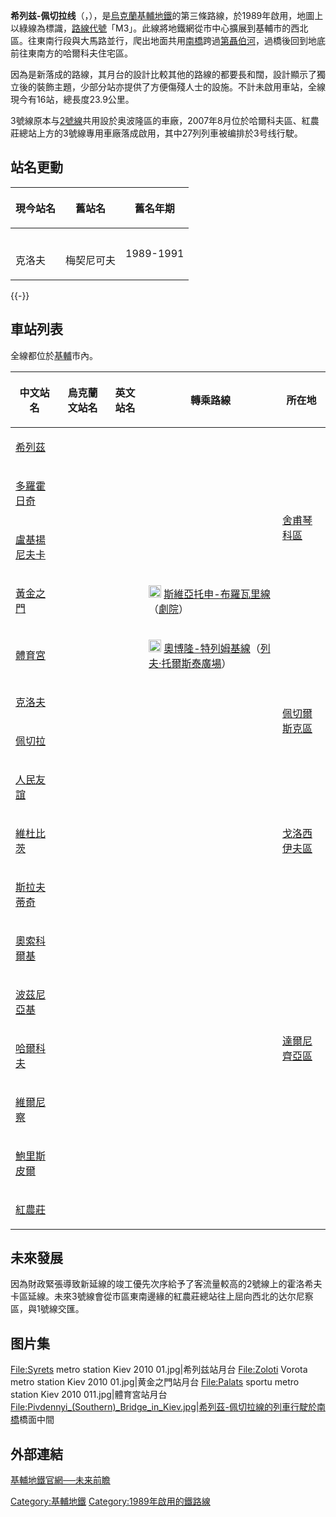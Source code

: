 {{noteTA|1=月台}}
{{Infobox rail line
|name        = 希列兹-佩切拉線<br />{{lang|uk|Сире́цько-Пече́рська лінія}}
|logo        = Kiev Metro Third Line logo.svg
|logo_width  = 50px
|box_width   = auto
|image       = Kiev_spl_metro_map.svg
|image_width = 250px
|caption     = 
|type        = [[地鐵|地鐵]]
|system      = [[基輔地鐵|基輔地鐵]]
|status      = 營運中
|locale      = [[烏克蘭|烏克蘭]][[基輔|基輔]]
|start       = [[希列茲站|希列茲站]]
|end         = [[紅農莊站|紅農莊站]]
|stations    = 16個
|routes      = 
|daily_ridership = 
|open        = 1989年12月31日
|close       = 
|owner       = 
|operator    = 基輔地鐵
|character   = 
|stock       = 
|linelength  = {{convert|23.86|km|mi|abbr=on}}
|tracklength = 
|tracks      = 
|gauge       = {{RailGauge|1520mm}}
|minradius   = 
|electrification = 825伏特[[直流電|直流電]]，[[第三軌供電|第三軌供電]]
|speed       = 
|elevation   = 
|map         = 
}}
{{基輔地鐵RDT/希列兹-佩切拉線}}

'''希列兹-佩切拉线'''（{{lang-uk|Сире́цько-Пече́рська лінія|Syretsko-Pecherska liniia}}，{{lang-ru|Сыре́цко-Пече́рская ли́ния}}），是[[烏克蘭|烏克蘭]][[基輔地鐵|基輔地鐵]]的第三條路線，於1989年啟用，地圖上以綠線為標識，[[路線代號|路線代號]]「M3」。此線將地鐵網從市中心擴展到基輔市的西北區。往東南行段與{{lang|uk|Миколи Бажана}}大馬路並行，爬出地面共用[[基辅南桥|南橋]]跨過[[第聶伯河|第聶伯河]]，過橋後回到地底前往東南方的哈爾科夫住宅區。

因為是新落成的路線，其月台的設計比較其他的路線的都要長和闊，設計顯示了獨立後的裝飾主題，少部分站亦提供了方便傷殘人士的設施。不計未啟用車站，全線現今有16站，總長度23.9公里。

3號線原本与[[基辅地铁2号线|2號線]]共用設於奥波隆區的車廠，2007年8月位於哈爾科夫區、紅農莊總站上方的3號線專用車廠落成啟用，其中27列列車被编排於3号线行駛。

== 站名更動 ==
{|class="wikitable"
|-   
!現今站名
!舊站名
!舊名年期
|-
|{{lang|uk|Кловська}}<br>克洛夫
|{{lang|uk|Мечнікова}}<br>梅契尼可夫
|1989-1991
|}
{{-}}
== 車站列表 ==
全線都位於[[基輔|基輔]]市內。
{| class=wikitable
|-
!中文站名
!烏克蘭文站名
!英文站名
!轉乘路線
!所在地
|-style="border-top:solid 3px #009845;"
|[[希列茲站|希列茲]]
|{{lang|uk|Сирець}}
|{{lang|en|Syrets}}
|
|rowspan=4|[[舍甫琴科區|舍甫琴科區]]
|-
|[[多羅霍日奇站|多羅霍日奇]]
|{{lang|uk|Дорогожичi}}
|{{lang|en|Dorohozhychi}}
|
|-
|[[盧基揚尼夫卡站|盧基揚尼夫卡]]
|{{lang|uk|Лук'янiвська}}
|{{lang|en|Lukianivska}}
|
|-
|[[黃金之門站|黃金之門]]
|{{lang|uk|Золотi ворота}}
|{{lang|en|Zoloti Vorota}}
|[[File:Kiev_Metro_First_Line_logo.svg|20px]] [[斯維亞托申-布羅瓦里線|斯維亞托申-布羅瓦里線]]（[[劇院站_(基輔地鐵)|劇院]]）
|-
|[[體育宮站_(基輔)|體育宮]]
|{{lang|uk|Палац Спорту}}
|{{lang|en|Palats Sportu}}
|[[File:Kiev_Metro_Second_Line_logo.svg|20px]] [[奧博隆-特列姆基線|奧博隆-特列姆基線]]（[[列夫·托爾斯泰廣場站|列夫·托爾斯泰廣場]]）
|rowspan=4|[[佩切爾斯克區|佩切爾斯克區]]
|-
|[[克洛夫站|克洛夫]]
|{{lang|uk|Кловська}}
|{{lang|en|Klovska}}
|
|-
|[[佩切拉站|佩切拉]]
|{{lang|uk|Печерська}}
|{{lang|en|Pecherska}}
|
|-
|[[人民友誼站|人民友誼]]
|{{lang|uk|Дружби Народів}}
|{{lang|en|Druzhby Narodiv}}
|
|-
|[[維杜比茨站|維杜比茨]]
|{{lang|uk|Видубичі}}
|{{lang|en|Vydubychi}}
|
|[[戈洛西伊夫區|戈洛西伊夫區]]
|-
|[[斯拉夫蒂奇站|斯拉夫蒂奇]]
|{{lang|uk|Славутич}}
|{{lang|en|Slavutych}}
|
|rowspan=7|[[達爾尼齊亞區|達爾尼齊亞區]]
|-
|[[奧索科爾基站|奧索科爾基]]
|{{lang|uk|Осокорки}}
|{{lang|en|Osokorky}}
|
|-
|[[波茲尼亞基站|波茲尼亞基]]
|{{lang|uk|Позняки}}
|{{lang|en|Pozniaky}}
|
|-
|[[哈爾科夫站|哈爾科夫]]
|{{lang|uk|Харківська}}
|{{lang|en|Kharkivska}}
|
|-
|[[維爾尼察站|維爾尼察]]
|{{lang|uk|Вирлиця}}
|{{lang|en|Vyrlytsia}}
|
|-
|[[鮑里斯皮爾站|鮑里斯皮爾]]
|{{lang|uk|Бориспiльська}}
|{{lang|en|Boryspilska}}
|
|-
|[[紅農莊站|紅農莊]]
|{{lang|uk|Червоний хутiр}}
|{{lang|en|Chervonyi Khutir}}
|
|}

== 未來發展 ==
因為財政緊張導致新延線的竣工優先次序給予了客流量較高的2號線上的霍洛希夫卡區延線。未來3號線會從市區東南邊緣的紅農莊總站往上屈向西北的达尔尼察區，與1號線交匯。

== 图片集 ==
<gallery>
File:Syrets metro station Kiev 2010 01.jpg|希列兹站月台
File:Zoloti Vorota metro station Kiev 2010 01.jpg|黄金之門站月台
File:Palats sportu metro station Kiev 2010 011.jpg|體育宮站月台
File:Pivdennyi_(Southern)_Bridge_in_Kiev.jpg|希列茲-佩切拉線的列車行駛於[[南桥_(基辅)|南橋]]橋面中間
</gallery>

== 外部連結 ==
{{uk icon}}[http://www.metro.kiev.ua/?q=node/108 基輔地鐵官網──未来前瞻] {{Wayback|url=http://www.metro.kiev.ua/?q=node%2F108 |date=20121013215258 }}
{{基輔地鐵希列兹-佩切拉線}}
{{基辅地铁}}

[[Category:基輔地鐵|Category:基輔地鐵]]
[[Category:1989年啟用的鐵路線|Category:1989年啟用的鐵路線]]